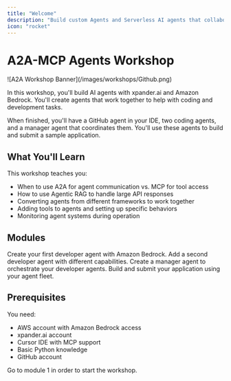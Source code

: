 ```yaml
---
title: "Welcome"
description: "Build custom Agents and Serverless AI agents that collaborate to streamline development tasks and assist with coding"
icon: "rocket"
---
```


# A2A-MCP Agents Workshop

<Frame>
  ![A2A Workshop Banner](/images/workshops/Github.png)
</Frame>

In this workshop, you'll build AI agents with xpander.ai and Amazon Bedrock. You'll create agents that work together to help with coding and development tasks.

When finished, you'll have a GitHub agent in your IDE, two coding agents, and a manager agent that coordinates them. You'll use these agents to build and submit a sample application.

## What You'll Learn

This workshop teaches you:

- When to use A2A for agent communication vs. MCP for tool access
- How to use Agentic RAG to handle large API responses
- Converting agents from different frameworks to work together
- Adding tools to agents and setting up specific behaviors
- Monitoring agent systems during operation

## Modules

<CardGroup cols={2}>
  <Card title="1. First Coding Agent" icon="code" href="/workshops/a2a-mcp-workshop/01-first-coding-agent" color="#4A2C99">
    Create your first developer agent with Amazon Bedrock.
  </Card>
  
  <Card title="2. Expand Agent Fleet" icon="users" href="/workshops/a2a-mcp-workshop/02-expand-agent-fleet" color="#4A2C99">
    Add a second developer agent with different capabilities.
  </Card>
  
  <Card title="3. Build Manager Agent" icon="sitemap" href="/workshops/a2a-mcp-workshop/03-serverless-manager-agent" color="#753CFF">
    Create a manager agent to orchestrate your developer agents.
  </Card>
  
  <Card title="4. Submit Application" icon="rocket" href="/workshops/a2a-mcp-workshop/04-submit-application" color="#9B70FF">
    Build and submit your application using your agent fleet.
  </Card>
</CardGroup>

## Prerequisites

You need:

- AWS account with Amazon Bedrock access
- xpander.ai account
- Cursor IDE with MCP support
- Basic Python knowledge
- GitHub account

Go to module 1 in order to start the workshop.